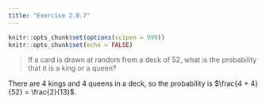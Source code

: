 ```yaml
---
title: "Exercise 2.8.7"
---
```


```r
knitr::opts_chunk$set(options(scipen = 999))
knitr::opts_chunk$set(echo = FALSE)
```

> If a card is drawn at random from a deck of 52, what is the probability that it is a king or a queen?

There are 4 kings and 4 queens in a deck, so the probability is $\frac{4 + 4}{52} = \frac{2}{13}$.
